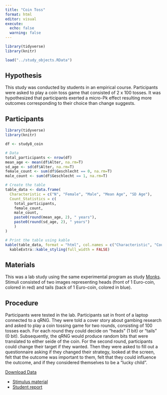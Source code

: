 ```yaml
---
title: "Coin Toss"
format: html
editor: visual
execute: 
  echo: false
  warning: false
---
```


```r
library(tidyverse)
library(knitr)

load("../study_objects.RData")
```

## Hypothesis

This study was conducted by students in an empirical course. Participants were asked to play a coin toss game that consisted of 2 x 100 tosses. It was hypothesized that participants exerted a micro-Pk effect resulting more outcomes corresponding to their choice than change suggests.

## Participants

```r
library(tidyverse)
library(knitr)

df <- study8_coin

# Data
total_participants <- nrow(df)
mean_age <- mean(df$Alter, na.rm=T)
sd_age <- sd(df$Alter, na.rm=T)
female_count <- sum(df$Geschlecht == 0, na.rm=T)
male_count <- sum(df$Geschlecht == 1, na.rm=T)

# Create the table
table_data <- data.frame(
  Characteristic = c("N", "Female", "Male", "Mean Age", "SD Age"),
  Count_Statistics = c(
    total_participants,
    female_count,
    male_count,
    paste0(round(mean_age, 2), " years"),
    paste0(round(sd_age, 2), " years")
    )
)

# Print the table using kable
kable(table_data, format = "html", col.names = c("Characteristic", "Count/Statistic")) %>%
  kableExtra::kable_styling(full_width = FALSE)

```

## Materials

This was a lab study using the same experimental program as study [Monks](monks.html). Stimuli consisted of two images representing heads (front of 1 Euro-coin, colored in red) and tails (back of 1 Euro-coin, colored in blue).

## Procedure

Participants were tested in the lab. Participants sat in front of a laptop connected to a qRNG. They were told a cover story about gambing research and asked to play a coin tossing game for two rounds, consisting of 100 tosses each. For each round they could decide on "heads" (1 bit) or "tails" (0 bit). Subsequently, the qRNG would produce random bits that were translated to either seide of the coin. For the second round, participants could change their target if they wanted. Then they were asked to fill out a questionnaire asking if they changed their strategy, looked at the screen, felt that the outcome was important to them, felt that they could influence the outcome, and if they considered themselves to be a "lucky child".

::: {.callout-tip title="Data" collapse="true"}
[Download Data](../data/cointoss/cointoss.csv)
:::

::: {.callout-note title="Resources" collapse="true"}
-   [Stimulus material](../data/cointoss/stimuli.zip)
-   [Student report](../data/cointoss/Diskussion empra en-US.pdf)
:::
